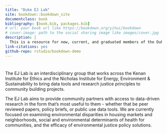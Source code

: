 ```yaml
--- 
title: "Duke EJ Lab"
site: bookdown::bookdown_site
documentclass: book
bibliography: [book.bib, packages.bib]
# url: your book url like https://bookdown.org/yihui/bookdown
# cover-image: path to the social sharing image like images/cover.jpg
description: |
  This is a resource for new, current, and graduated members of the Duke EJ Lab. It helps get you oriented to the norms of the lab (where do we store data?), the existing resources of the lab (we already have data on toxic spills clean and ready to use?!), and gives a space for everyone to contribute their own lessons learned and build institutional knowledge.
link-citations: yes
github-repo: rstudio/bookdown-demo
---
```


#  {-}

The EJ Lab is an interdisciplinary group that works across the Kenan Institute for Ethics and the Nicholas Institute for Energy, Environment & Sustainability to bring data tools and research justice principles to community building projects.

The EJ Lab aims to provide community partners with access to data-driven research in the form that’s most useful to them - whether that be peer reviewed papers, policy briefs, or public use data tools. We are currently focused on examining environmental disparities in housing markets and neighborhoods, social and environmental determinants of health for communities, and the efficacy of environmental justice policy solutions.
